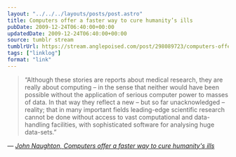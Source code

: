```yaml
---
layout: "../../../layouts/posts/post.astro"
title: Computers offer a faster way to cure humanity’s ills
pubDate: 2009-12-24T06:40:00+00:00
updatedDate: 2009-12-24T06:40:00+00:00
source: tumblr stream
tumblrUrl: https://stream.anglepoised.com/post/298089723/computers-offer-a-faster-way-to-cure-humanitys
tags: ["linklog"]
format: "link"
---
```


> &ldquo;Although these stories are reports about medical research, they are really about computing – in the sense that neither would have been possible without the application of serious computer power to masses of data. In that way they reflect a new – but so far unacknowledged – reality; that in many important fields leading-edge scientific research cannot be done without access to vast computational and data-handling facilities, with sophisticated software for analysing huge data-sets.&rdquo;

— <cite>[John Naughton, _Computers offer a faster way to cure humanity's ills_](https://www.theguardian.com/technology/2009/dec/20/information-technology-medical-research)</cite>
